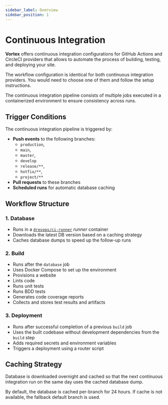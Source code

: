 ```yaml
---
sidebar_label: Overview
sidebar_position: 1
---
```


# Continuous Integration

**Vortex** offers continuous integration configurations for GitHub Actions and
CircleCI providers that allows to automate the process of building, testing, and
deploying your site.

The workflow configuration is identical for both continuous integration
providers. You would need to choose one of them and follow the setup
instructions.

The continuous integration pipeline consists of multiple jobs executed in a
containerized environment to ensure consistency across runs.

## Trigger Conditions

The continuous integration pipeline is triggered by:

- **Push events** to the following branches:
  - `production`,
  - `main`,
  - `master`,
  - `develop`
  - `release/**`,
  - `hotfix/**`,
  - `project/**`
- **Pull requests** to these branches
- **Scheduled runs** for automatic database caching

## Workflow Structure

### 1. Database

- Runs in a [`drevops/ci-runner`](https://github.com/drevops/ci-runner) _runner_ container
- Downloads the latest DB version based on a caching strategy
- Caches database dumps to speed up the follow-up runs

### 2. Build

- Runs after the `database` job
- Uses Docker Compose to set up the environment
- Provisions a website
- Lints code
- Runs unit tests
- Runs BDD tests
- Generates code coverage reports
- Collects and stores test results and artifacts

### 3. Deployment

- Runs after successful completion of a previous `build` job
- Uses the built codebase without development dependencies from the `build` step
- Adds required secrets and environment variables
- Triggers a deployment using a router script

## Caching Strategy

Database is downloaded overnight and cached so that the next continuous integration run on the same
day uses the cached database dump.

By default, the database is cached per-branch for 24 hours. If cache is not
available, the fallback default branch is used.
